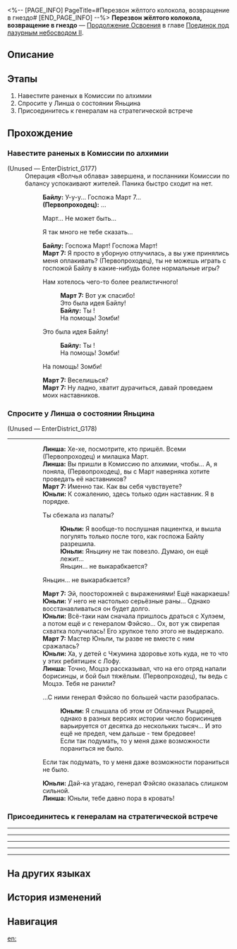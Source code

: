 <%-- [PAGE_INFO]
PageTitle=#Перезвон жёлтого колокола, возвращение в гнездо#
[END_PAGE_INFO] --%>
{{Дополнить|Диалоги.}}
{{Миссия Инфобокс
|id              = 2022308
|Название        = 
|Изображение     = Миссия Перезвон жёлтого колокола, возвращение в гнездо.png
|Тип             = Продолжение Освоения
|Событие         = 
|Глава           = Поединок под лазурным небосводом II
|Условия         = Завершена [[Продолжение Освоения]] «[[Брызги волн, старая вражда избыта]]»
|Персонажи       = Байлу; Линша; Март 7; Первопроходец; Юньли
|СтартЛокация    = [[Лофу Сяньчжоу]] — [[Комиссия по алхимии]]
|Мир             = Лофу Сяньчжоу
|Предыдущая      = Брызги волн, старая вражда избыта
|Следующая       = 
|Награды         = Опыт Освоения*400; Звёздный нефрит*50; Очищенный эфир*5; Утраченный кристалл*6; Кредиты*30 000
}}
'''Перезвон жёлтого колокола, возвращение в гнездо''' — [[Продолжение Освоения]] в главе [[Поединок под лазурным небосводом II]].

==Описание==
{{Описание|Буря успокаивается, всё возвращается на круги своя. Первопроходцы приходят навестить своих раненых друзей в Комиссии по алхимии. В Обители божественного предвидения снова собираются три генерала, чтобы обсудить войну, которая касается каждого.}}

==Этапы==
# Навестите раненых в Комиссии по алхимии
# Спросите у Линша о состоянии Яньцина
# Присоединитесь к генералам на стратегической встрече

==Прохождение==
{{Дополнить}}

===Навестите раненых в Комиссии по алхимии===
{{Описание миссии|тип=Продолжение Освоения|локация=Комиссия по алхимии|Когда наконец стихают волнения, вы с Март 7 решаете отправиться в Комиссию по алхимии и навестить тяжело раненных в битве на борту «Рассекателя небес»...}}
{{Диалог Начало}}
;(Unused &mdash; EnterDistrict_G177)
:Операция «Волчья облава» завершена, и посланники Комиссии по балансу успокаивают жителей. Паника быстро сходит на нет.
::'''Байлу:''' У-у-у... Госпожа Март 7...
::'''(Первопроходец):''' ...
::{{Диалог|Стрелка}} Март... Не может быть...
::{{Диалог|Стрелка}} Я так много не {{MC|ж=успела|м=успел}} тебе сказать...
::'''Байлу:''' Госпожа Март! Госпожа Март!
::'''Март 7:''' Я просто в уборную отлучилась, а вы уже принялись меня оплакивать? (Первопроходец), ты не можешь играть с госпожой Байлу в какие-нибудь более нормальные игры?
::{{Диалог|Стрелка}} Нам хотелось чего-то более реалистичного!
:::'''Март 7:''' Вот уж спасибо!
:::Это была идея Байлу!
:::'''Байлу:''' Ты {{MC|ж=такая болтунья|м=такой болтун}}!
:::На помощь! Зомби!
::{{Диалог|Стрелка}} Это была идея Байлу!
:::'''Байлу:''' Ты {{MC|ж=такая болтунья|м=такой болтун}}!
:::На помощь! Зомби!
::{{Диалог|Стрелка}} На помощь! Зомби!
::'''Март 7:''' Веселишься?
::'''Март 7:''' Ну ладно, хватит дурачиться, давай проведаем моих наставников.
::{{tx}}
{{Диалог Конец}}

===Спросите у Линша о состоянии Яньцина===
{{Диалог Начало}}

;(Unused &mdash; EnterDistrict_G178)
----
::'''Линша:''' Хе-хе, посмотрите, кто пришёл. Всеми {{MC|ж=любимая|м=любимый}} (Первопроходец) и милашка Март.
::'''Линша:''' Вы пришли в Комиссию по алхимии, чтобы... А, я поняла, (Первопроходец), вы с Март наверняка хотите проведать её наставников?
::'''Март 7:''' Именно так. Как вы себя чувствуете?
::'''Юньли:''' К сожалению, здесь только один наставник. Я в порядке.
::{{Диалог|Стрелка}} Ты сбежала из палаты?
:::'''Юньли:''' Я вообще-то послушная пациентка, и вышла погулять только после того, как госпожа Байлу разрешила.
:::'''Юньли:''' Яньцину не так повезло. Думаю, он ещё лежит...
:::Яньцин... не выкарабкается?
::{{Диалог|Стрелка}} Яньцин... не выкарабкается?
::'''Март 7:''' Эй, поосторожней с выражениями! Ещё накаркаешь!
::'''Юньли:''' У него не настолько серьёзные раны... Однако восстанавливаться он будет долго.
::'''Юньли:''' Всё-таки нам сначала пришлось драться с Хулэем, а потом ещё и с генералом Фэйсяо... Ох, вот уж свирепая схватка получилась! Его хрупкое тело этого не выдержало.
::'''Март 7:''' Мастер Юньли, ты разве не вместе с ним сражалась?
::'''Юньли:''' Ха, у детей с Чжумина здоровье хоть куда, не то что у этих ребятишек с Лофу.
::'''Линша:''' Точно, Моцзэ рассказывал, что на его отряд напали борисинцы, и бой был тяжёлым. (Первопроходец), ты ведь {{MC|ж=была|м=был}} с Моцзэ. Тебя не ранили?
::{{Диалог|Стрелка}} ...С ними генерал Фэйсяо по большей части разобралась.
:::'''Юньли:''' Я слышала об этом от Облачных Рыцарей, однако в разных версиях истории число борисинцев варьируется от десятка до нескольких тысяч... И это ещё не предел, чем дальше - тем бредовее!
:::Если так подумать, то у меня даже возможности пораниться не было.
::{{Диалог|Стрелка}} Если так подумать, то у меня даже возможности пораниться не было.
::'''Юньли:''' Дай-ка угадаю, генерал Фэйсяо оказалась слишком сильной.
::'''Линша:''' Юньли, тебе давно пора в кровать!
::{{tx}}
::{{tx}}
{{Диалог Конец}}

===Присоединитесь к генералам на стратегической встрече===
{{Описание миссии|тип=Продолжение Освоения|локация=Обитель божественного предвидения|В этот миг трое генералов собрались в Обители божественного предвидения, чтобы обсудить будущую стратегию альянса...}}
{{Диалог Начало}}
----
:{{tx}}
----
:{{tx}}
----
:{{tx}}
----
:{{tx}}
----
:{{tx}}
{{Диалог Конец}}

==На других языках==
{{На других языках
|en   = A Fugue From Beyond
|zhs  = 玉阙黄钟，天外归鸿
|zht  = 玉闕黃鐘，天外歸鴻
|ja   = 玉殿の黄鐘、天外からの帰鴻
|ko   = 옥궐의 황종, 천외에서 귀환한 자
|es   = Fuga desde el más allá
|fr   = Fugue de l'au-delà
|ru   = Перезвон жёлтого колокола, возвращение в гнездо
|th   = ระฆังกังวานสู่การหวนคืน
|vi   = Chuông Vàng Yuque, Trở Về Từ Thế Giới Bên Ngoài
|de   = Eine Fuge aus dem Jenseits
|id   = Suara dari Dunia Lain
|pt   = Uma Fuga do Além
}}

==История изменений==
{{История изменений|3.5}}

==Навигация==
{{Продолжение Освоения Навбокс|Глава }}

[[en:]]
